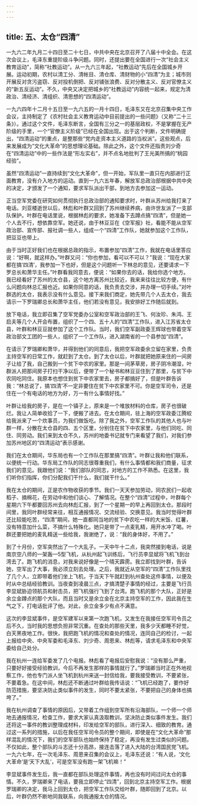 ```yaml
---
---
---
```

title: 五、太仓“四清”
---



一九六二年九月二十四日至二十七日，中共中央在北京召开了八届十中全会。在这次会议上，毛泽东重提阶级斗争问题。同时，还提出要在全国进行一次“社会主义教育运动”，简称“社教运动”。从一九六三年起，“社教运动”先后在全国城乡开展。运动初期，农村以清工分、清帐目、清仓库、清财物的小“四清”为主；城市则开展反对贪污盗窃、反对投机倒把、反对铺张浪费、反对分散主义、反对官僚主义的“新五反运动”。不久，中央又决定把城乡的“社教运动”内容统一起来，规定为清政治、清经济、清组织、清思想的“四清运动”。

一九六四年十二月十五日至一九六五的一月十四日，毛泽东又在北京召集中央工作会议，主持制定了《农村社会主义教育运动中目前提出的一些问题》（又称“二十三条》）。通过这个文件，毛泽东断言，全国有三分之一的基层政权，不是掌握在无产阶级的手里，一个“官僚主义阶级”已经在全国出现。出于这个判断，文件明确提出，“四清运动”的重点，是整那些“党内走资本主义道路的当权派”。这些观点，后来发展成为“文化大革命”的思想理论基础。除此之外，这个文件还指责刘少奇在“四清运动”中的一些作法是“形左实右”，并不点名地批判了王光美所搞的“桃园经验”。

虽然“四清运动”一直持续到“文化大革命”，但一开始，军队里一直只在内部进行正面教育，没有介入地方的运动。直到一九六五年春，解放军总政治部根据中共中央的决定，才颁发了一个通知，要求军队派出干部，到地方去参加这一运动。

正当空军党委在研究如何贯彻执行总政治部的通知要求时，叶群从苏州给我打来了电话。刘亚楼逝世以后，林彪和叶群又回到了苏州继续养病，由许世友派了一支部队保护。叶群在电话里说，根据林彪的要求，她准备下去蹲点搞“四清”，但是她一个人去不行，想依靠空军。她还说，由于林豆豆在《空军报》社，看能不能从空军政治部、宣传部、报社调一些人，组成一个“四清”工作队，她就参加这个工作队，把豆豆也带上。

由于当时正好我们也在根据总政的指示，布置参加“四清”工作，我就在电话里答应说：“好啊，就这样办。”叶群又问：“你也参加，看可以不可以？”我说：“现在大家都在搞‘四清’，我参加一下也好，但是这个问题听一下林总的意见，还要请求一下罗总长和萧华主任。”叶群看我同意去，便说：“如果你去的话，我给你选个地方。我已经看好了苏州的太仓县，这个地方离苏州比较近，我来来往往比较方便，有什么问题向林总汇报也近。如果你同意的话，我负责去交涉，并办理一切手续。”对叶群选的太仓，我表示没有什么意见。接下来我们商定，她先带几个人去太仓，我去请示一下罗瑞卿总长和萧华主任，他们若没有意见，我安排好工作随后就到。

放下电话，我立即召集了空军党委办公室和空军政治部的王飞、何汝珍、朱鸿、王启夫等几个人开会布置，组织了一个四、五十人的“四清”工作队，进入江苏省太仓县，叶群和林豆豆就参加了这个工作队。当时，我们空军副政委王辉球也带着空军政治部文工团的一些人，组织了一个工作队，进入湖南省的一个县参加“四清”。

在请示了罗瑞卿和萧华，并得到他们的同意后，我把空军政委余立留在家里，负责主持空军的日常工作，就赶到了太仓。到了太仓以后，叶群就把她原来住的一间房子让给了我，自己搬到一个贫下中农的家里。那是一间茅草房，房子阴冷潮湿，叶群派人把那间房子打扫干净以后，便带了一个秘书和林豆豆住到了那里，与贫下中农同吃同住。我原本也想住到贫下中农家里去，房子都搞好了，但是叶群告诉我：“林总说了，搞‘四清’不一定非要住在贫下中农家里不可。你是空军司令，还是住在一个有电话的地方为好，万一有什么事情好找。”

叶群让给我的房子，是在一个镇子上，原来是一个堆放材料的仓库，房子也很破烂。我让人简单收拾了一下，便搬了进去。在太仓期间，驻上海的空军政委江腾蛟给我派来了一个炊事员，为我们做饭吃。除了我之外，空军工作队的其他人也与叶群一样，分散在太仓县的四、五个区里，分别住在贫下中农家里，与他们同吃、同住、同劳动。我们来到太仓不久，苏州的地委书记就专门来看望了我们，对我们参加苏州地区的“四清运动”表示感谢。

我们在太仓期间，华东局也有一个工作队在那里搞“四清”。叶群让我和他们联系，以便统一行动。华东局工作队的同志很尊重我们，有什么事情都和我们商量，征求我们的意见。我跟他们说：“我们部队的同志，对地方的工作不熟悉。在这里，我们听你们指挥，你们分配我们干什么，我们就干什么。”

我在太仓的期间，正是农作物收获的季节。我们一天天参加劳动，同农民们一起收稻子、摘棉花，在劳动中和他们谈心、了解情况。在整个“四清”过程中，叶群每个星期六下午都要回苏州去向林彪汇报，到了一个星期一的早上再回到太仓。那段时间里，我同叶群经常来往，相互通报情况、交流经验、交换意见。我当时觉得叶群还比较能吃苦，“四清”期间，她一直都同当地的贫下中农吃一样的大米饭、红薯，没有特意加什么菜，不搞什么特殊化。她只是带了一点麦乳精，用开水冲了喝。叶群还要把她的麦乳精送一些给我，我谢绝了，说：“我的身体好，不用了。”

到了十月份，空军突然出了一个大乱子。一天中午十二点，我突然接到电话，说是南京空八师的一架轰—5型飞机，从杭州起飞训练后，飞行员李显斌将飞机飞到台湾去了。跑飞机的消息，对我来说好像是一个晴天霹雳。我立即找到叶群，告诉她，空军出了大事，我必须立刻去处理。之后，我就近从空军的“四清”工作队里找了几个人，立即带着他们坐上飞机，于当天下午就赶到杭州查处这件事情，以便及时从中总结经验教训。当夜查到凌晨三点，才搞清楚子事情的经过，主要是飞行员李显斌胁迫领航员和射击员，把飞机强行飞到了台湾。跑飞机的那个大队，正好是余立金蹲点的那个大队，而且当时又是余立金在北京主持空军的工作，因此我在生气之下，打电话批评了他。对此，余立金多少有点不满意。

这次的李显斌事件，是空军建军以来第一次跑飞机，又发生在我接任空军司令员之后不久，当时我的思想负担非常沉重。在查处的那些天里，我多少天都睡不好觉，白天黑夜地工作。很快，我把跑飞机的情况和查处的情况，连同自己的检讨，一起上报给中央、中央军委和毛泽东、刘少奇、周恩来、林彪等，请求毛泽东和中央军委给自己处分。

我在杭州一连给军委发了几个电报。林彪看了电报后安慰我说：“没有那么严重，只要好好接受经验教训，今后不再发生那样的事情就行了。”罗瑞卿当时正在外地视察工作，他也专门派人坐飞机到杭州来送一封信给我，要我接受教训，不要紧张，不要着急。在这中间，林彪还不断通过叶群给我传话说：“飞机已经跑了，要作好防范措施，要坚决防止类似事件的发生，同时不要太紧张，不要把自己的身体也搞垮了。”

我在杭州调查了事情的原因后，又带着工作组到空军所有沿海部队，一个师一个师地去通报情况，检查工作，要求大家认真汲取教训，坚决防止类似事件发生。我们还将这一事件的教训整理成材料，印发给空军的部队，进行深入、细致的教育。通过这一系列的措施，以后在我任空军司令员的整个期间，即使是在“文化大革命”那样混乱的情况下，我们的空军部队也始终保持了稳定，再没有发生过类似的问题。不仅如此，整个部队的斗志还十分高昂，接连击落了进入大陆的台湾国民党飞机。一九六七年，在一次毛泽东、周恩来召集的会议上，毛泽东还说：“有人说，‘文化大革命’是‘天下大乱’，可是空军没有跑一架飞机嘛！”

李显斌事件发生后，我一直都在部队处理这件事情，再也没有时间过问太仓的事情。不久，罗瑞卿来了电话，要我立即停止“四清”，回到北京主持空军工作。根据罗瑞卿的决定，我马上回到太仓，把空军工作队交给叶群，随即回到了北京。以后，叶群仍然不断地同我联系，向我通报太仓的情况。